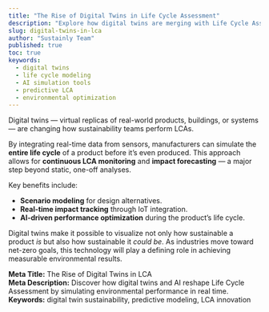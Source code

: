 ```yaml
---
title: "The Rise of Digital Twins in Life Cycle Assessment"
description: "Explore how digital twins are merging with Life Cycle Assessment to simulate, predict, and optimize the environmental impact of real-world systems."
slug: digital-twins-in-lca
author: "Sustainly Team"
published: true
toc: true
keywords:
  - digital twins
  - life cycle modeling
  - AI simulation tools
  - predictive LCA
  - environmental optimization
---
```


Digital twins — virtual replicas of real-world products, buildings, or systems — are changing how sustainability teams perform LCAs.  

By integrating real-time data from sensors, manufacturers can simulate the **entire life cycle** of a product before it’s even produced. This approach allows for **continuous LCA monitoring** and **impact forecasting** — a major step beyond static, one-off analyses.  

Key benefits include:  
- **Scenario modeling** for design alternatives.  
- **Real-time impact tracking** through IoT integration.  
- **AI-driven performance optimization** during the product’s life cycle.  

Digital twins make it possible to visualize not only how sustainable a product *is* but also how sustainable it *could be*. As industries move toward net-zero goals, this technology will play a defining role in achieving measurable environmental results.  

**Meta Title:** The Rise of Digital Twins in LCA  
**Meta Description:** Discover how digital twins and AI reshape Life Cycle Assessment by simulating environmental performance in real time.  
**Keywords:** digital twin sustainability, predictive modeling, LCA innovation
